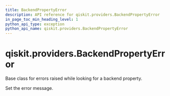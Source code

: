 ```yaml
---
title: BackendPropertyError
description: API reference for qiskit.providers.BackendPropertyError
in_page_toc_min_heading_level: 1
python_api_type: exception
python_api_name: qiskit.providers.BackendPropertyError
---
```


# qiskit.providers.BackendPropertyError

<Class id="qiskit.providers.BackendPropertyError" name="BackendPropertyError" isDedicatedPage={true} github="https://github.com/qiskit/qiskit/tree/stable/0.18/qiskit/providers/exceptions.py" signature="BackendPropertyError(*message)">
  Base class for errors raised while looking for a backend property.

  Set the error message.
</Class>

